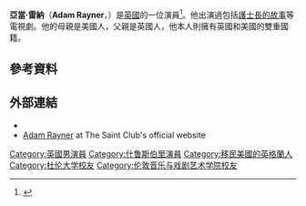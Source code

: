 {{Infobox person
|name=Adam Rayner
|birth_date={{birth date and age|1977|8|28}}
|birth_place=[[英格蘭|英格蘭]][[什魯斯伯利|什魯斯伯利]]
|occupation=[[演員|演員]]
}}
'''亞當·雷納'''（'''Adam Rayner'''，{{bd|1977年|8月28日}}）是[[英國|英國]]的一位演員<ref>{{cite web|url= http://www.deadline.com/2012/12/eliza-dushku-to-co-star-in-the-saint-backdoor-pilot-roger-moore-to-co-produce/|title= Eliza Dushku To Co-Star In ‘The Saint’ Backdoor Pilot, Roger Moore To Co-Produce|first= Nellie|last= Andreeva|work= [[Deadline.com|Deadline.com]]|date= 2012-12-10|accessdate= 2012-12-17|archive-date= 2013-11-13|archive-url= https://web.archive.org/web/20131113213122/http://www.deadline.com/2012/12/eliza-dushku-to-co-star-in-the-saint-backdoor-pilot-roger-moore-to-co-produce/|dead-url= no}}</ref>。他出演過包括[[護士長的故事|護士長的故事]]等電視劇。他的母親是美國人，父親是英國人，他本人則擁有英國和美國的雙重國籍。
==參考資料==
{{Reflist}}
==外部連結==
* {{IMDb name|id=1501374|name=Adam Rayner}}
* [http://www.saint.org/actor-adam-rayner.htm Adam Rayner] {{Wayback|url=http://www.saint.org/actor-adam-rayner.htm |date=20191202023531 }} at The Saint Club's official website

{{DEFAULTSORT: Rayner, Adam}}
[[Category:英國男演員|Category:英國男演員]]
[[Category:什鲁斯伯里演員|Category:什鲁斯伯里演員]]
[[Category:移民美國的英格蘭人|Category:移民美國的英格蘭人]]
[[Category:杜伦大学校友|Category:杜伦大学校友]]
[[Category:伦敦音乐与戏剧艺术学院校友|Category:伦敦音乐与戏剧艺术学院校友]]